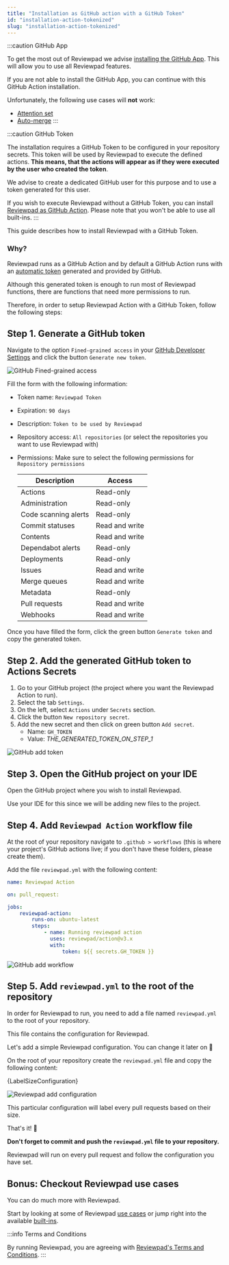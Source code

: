 ```yaml
---
title: "Installation as GitHub action with a GitHub Token"
id: "installation-action-tokenized"
slug: "installation-action-tokenized"
---
```



:::caution GitHub App

To get the most out of Reviewpad we advise [installing the GitHub App](/getting-started/installation). This will allow you to use all Reviewpad features.

If you are not able to install the GitHub App, you can continue with this GitHub Action installation.

Unfortunately, the following use cases will **not** work:
- [Attention set](/use-cases/attention-set)
- [Auto-merge](/use-cases/auto-merge)
:::

:::caution GitHub Token

The installation requires a GitHub Token to be configured in your repository secrets. This token will be used by Reviewpad to execute the defined actions. **This means, that the actions will appear as if they were executed by the user who created the token**.

We advise to create a dedicated GitHub user for this purpose and to use a token generated for this user.

If you wish to execute Reviewpad without a GitHub Token, you can install [Reviewpad as GitHub Action](/getting-started/installation-action). Please note that you won't be able to use all built-ins.
:::

This guide describes how to install Reviewpad with a GitHub Token.

### Why?

Reviewpad runs as a GitHub Action and by default a GitHub Action runs with an [automatic token](https://docs.github.com/en/actions/security-guides/automatic-token-authentication) generated and provided by GitHub.

Although this generated token is enough to run most of Reviewpad functions, there are functions that need more permissions to run.

Therefore, in order to setup Reviewpad Action with a GitHub Token, follow the following steps:

## Step 1. Generate a GitHub token

Navigate to the option `Fined-grained access` in your [GitHub Developer Settings](https://github.com/settings/tokens?type=beta) and click the button `Generate new token`.

![GitHub Fined-grained access](/img/installation-action-tokenized/step1.gif)

Fill the form with the following information:
* Token name: `Reviewpad Token`
* Expiration: `90 days`
* Description: `Token to be used by Reviewpad`
* Repository access: `All repositories` (or select the repositories you want to use Reviewpad with)
* Permissions: Make sure to select the following permissions for `Repository permissions`

    | Description          | Access         |
    | -------------------- | -------------- |
    | Actions              | Read-only      |
    | Administration       | Read-only      |
    | Code scanning alerts | Read-only      |
    | Commit statuses      | Read and write |
    | Contents             | Read and write |
    | Dependabot alerts    | Read-only      |
    | Deployments          | Read-only      |
    | Issues               | Read and write |
    | Merge queues         | Read and write |
    | Metadata             | Read-only      |
    | Pull requests        | Read and write |
    | Webhooks             | Read and write |

Once you have filled the form, click the green button `Generate token` and copy the generated token.

## Step 2. Add the generated GitHub token to Actions Secrets

1. Go to your GitHub project (the project where you want the Reviewpad Action to run).
2. Select the tab `Settings`.
3. On the left, select `Actions` under `Secrets` section.
4. Click the button `New repository secret`.
5. Add the new secret and then click on green button `Add secret`.
    - Name: `GH_TOKEN`
    - Value: _THE_GENERATED_TOKEN_ON_STEP_1_

![GitHub add token](/img/installation-action-tokenized/step2.gif)

## Step 3. Open the GitHub project on your IDE

Open the GitHub project where you wish to install Reviewpad.

Use your IDE for this since we will be adding new files to the project.

## Step 4. Add `Reviewpad Action` workflow file

At the root of your repository navigate to `.github > workflows` (this is where your project's GitHub actions live; if you don't have these folders, please create them).

Add the file `reviewpad.yml` with the following content:

```yaml
name: Reviewpad Action

on: pull_request:

jobs:
    reviewpad-action:
        runs-on: ubuntu-latest
        steps:
            - name: Running reviewpad action
              uses: reviewpad/action@v3.x
              with:
                  token: ${{ secrets.GH_TOKEN }}
```

![GitHub add workflow](/img/installation-action-tokenized/step3.gif)

## Step 5. Add `reviewpad.yml` to the root of the repository

In order for Reviewpad to run, you need to add a file named `reviewpad.yml` to the root of your repository.

This file contains the configuration for Reviewpad.

Let's add a simple Reviewpad configuration. You can change it later on :muscle:

On the root of your repository create the `reviewpad.yml` file and copy the following content:

<CodeBlock language="yml">{LabelSizeConfiguration}</CodeBlock>

![Reviewpad add configuration](/img/installation-action-tokenized/step4.gif)

This particular configuration will label every pull requests based on their size.

That's it! :tada:

**Don't forget to commit and push the `reviewpad.yml` file to your repository.**

Reviewpad will run on every pull request and follow the configuration you have set.

## Bonus: Checkout Reviewpad use cases

You can do much more with Reviewpad.

Start by looking at some of Reviewpad [use cases](/use-cases) or jump right into the available [built-ins](/guides/built-ins).

:::info Terms and Conditions

By running Reviewpad, you are agreeing with [Reviewpad's Terms and Conditions](https://reviewpad.com/terms-and-conditions/).
:::

